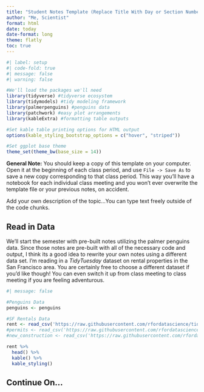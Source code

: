```yaml
---
title: "Student Notes Template (Replace Title With Day or Section Number)"
author: "Me, Scientist"
format: html
date: today
date-format: long
theme: flatly
toc: true
---
```


```r
#| label: setup
#| code-fold: true
#| message: false
#| warning: false

#We'll load the packages we'll need
library(tidyverse) #tidyverse ecosystem
library(tidymodels) #tidy modeling framework
library(palmerpenguins) #penguins data
library(patchwork) #easy plot arrangements
library(kableExtra) #formatting table outputs

#Set kable table printing options for HTML output
options(kable_styling_bootstrap_options = c("hover", "striped"))

#Set ggplot base theme
theme_set(theme_bw(base_size = 14))
```

**General Note:** You should keep a copy of this template on your computer. Open it at the beginning of each class period, and use `File -> Save As` to save a new copy corresponding to that class period. This way you'll have a notebook for each individual class meeting and you won't ever overwrite the template file or your previous notes, on accident.

Add your own description of the topic...You can type text freely outside of the code chunks.

## Read in Data

We'll start the semester with pre-built notes utilizing the palmer penguins data. Since those notes are pre-built with all of the necessary code and output, I think its a good idea to rewrite your own notes using a different data set. I'm reading in a *TidyTuesday* dataset on rental properties in the San Francisco area. You are certainly free to choose a different dataset if you'd like though! You can even switch it up from class meeting to class meeting if you are feeling adventurous.

```r
#| message: false

#Penguins Data
penguins <- penguins

#SF Rentals Data
rent <- read_csv('https://raw.githubusercontent.com/rfordatascience/tidytuesday/master/data/2022/2022-07-05/rent.csv')
#permits <- read_csv('https://raw.githubusercontent.com/rfordatascience/tidytuesday/master/data/2022/2022-07-05/sf_permits.csv')
#new_construction <- read_csv('https://raw.githubusercontent.com/rfordatascience/tidytuesday/master/data/2022/2022-07-05/new_construction.csv')

rent %>% 
  head() %>%
  kable() %>%
  kable_styling()
```

## Continue On...
